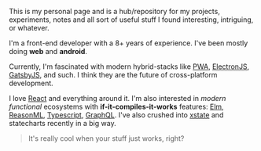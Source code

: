 <AuthorBanner />

This is my personal page and is a hub/repository for my projects, experiments, notes and all sort of useful stuff I found interesting, intriguing, or whatever.

I'm a front-end developer with a 8+ years of experience. I've been mostly doing **web** and **android**.

Currently, I'm fascinated with modern hybrid-stacks like [PWA](https://developers.google.com/web/progressive-web-apps/), [ElectronJS](https://electronjs.org/), [GatsbyJS](https://www.gatsbyjs.org), and such. I think they are the future of cross-platform development.

I love [React](https://reactjs.org/) and everything around it. I'm also interested in _modern functional_ ecosystems with **if-it-compiles-it-works** features: [Elm](https://elm-lang.org/), [ReasonML](https://reasonml.github.io/), [Typescript](https://www.typescriptlang.org/), [GraphQL](https://graphql.org/). I've also crushed into [xstate](https://github.com/davidkpiano/xstate) and statecharts recently in a big way.

> It's really cool when your stuff just works, right?
